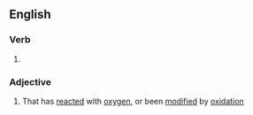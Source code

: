 ==English==

===Verb===
{{head|en|verb form}}

# {{en-past of|oxidize}}

===Adjective===
{{en-adj}}

# That has [[reacted]] with [[oxygen]], or been [[modified]] by [[oxidation]]